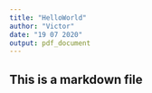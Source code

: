```yaml
---
title: "HelloWorld"
author: "Victor"
date: "19 07 2020"
output: pdf_document
---
```


## This is a markdown file